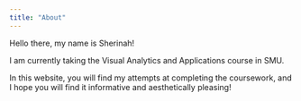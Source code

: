 ```yaml
---
title: "About"
---
```


Hello there, my name is Sherinah!

I am currently taking the Visual Analytics and Applications course in SMU.

In this website, you will find my attempts at completing the coursework, and I hope you will find it informative and aesthetically pleasing!
